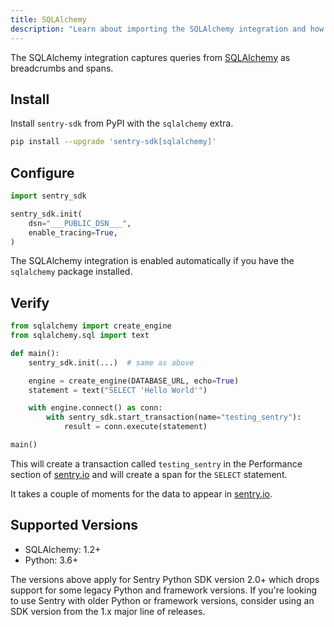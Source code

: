 ```yaml
---
title: SQLAlchemy
description: "Learn about importing the SQLAlchemy integration and how it captures queries from SQLAlchemy as breadcrumbs."
---
```


The SQLAlchemy integration captures queries from [SQLAlchemy](https://www.sqlalchemy.org/) as breadcrumbs and spans.

## Install

Install `sentry-sdk` from PyPI with the `sqlalchemy` extra.

```bash
pip install --upgrade 'sentry-sdk[sqlalchemy]'
```

## Configure

<SignInNote />

```python
import sentry_sdk

sentry_sdk.init(
    dsn="___PUBLIC_DSN___",
    enable_tracing=True,
)
```

The SQLAlchemy integration is enabled automatically if you have the `sqlalchemy` package installed.

## Verify

```python
from sqlalchemy import create_engine
from sqlalchemy.sql import text

def main():
    sentry_sdk.init(...)  # same as above

    engine = create_engine(DATABASE_URL, echo=True)
    statement = text("SELECT 'Hello World'")

    with engine.connect() as conn:
        with sentry_sdk.start_transaction(name="testing_sentry"):
            result = conn.execute(statement)

main()
```

This will create a transaction called `testing_sentry` in the Performance section of [sentry.io](https://sentry.io) and will create a span for the `SELECT` statement.

It takes a couple of moments for the data to appear in [sentry.io](https://sentry.io).

## Supported Versions

- SQLAlchemy: 1.2+
- Python: 3.6+

<Note>

The versions above apply for Sentry Python SDK version 2.0+ which drops support for some legacy Python and framework versions. If you're looking to use Sentry with older Python or framework versions, consider using an SDK version from the 1.x major line of releases.

</Note>
